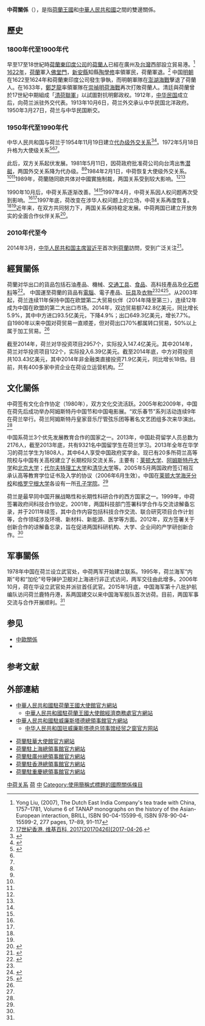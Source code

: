 {{not|中華民國與荷蘭關係}}{{TA
| G1 = 地名
| G2 = 人名
}}{{Infobox Bilateral relations|中荷|People's Republic of China|Netherlands|map=China Netherlands Locator.png|mission1=[[中國駐荷蘭大使館|中國駐荷蘭大使館]]|mission2=[[荷蘭駐華大使館|荷蘭駐華大使館]]|envoytitle1=[[中國駐荷蘭大使列表|大使]]|envoy1=[[谈践|谈践]]|envoytitle2=[[荷蘭駐華大使列表|大使]]|envoy2=[[贺伟民|贺伟民]]<ref>{{cite web |title = 驻华大使到任顺序及递交国书日期 |url = https://www.mfa.gov.cn/web/lbfw_673061/fgzl_673083/202201/t20220114_10495616.shtml |publisher = 中华人民共和国外交部 }}</ref>}}

'''中荷關係'''（{{lang-nl|Chinees-Nederlandse betrekkingen}}），是指[[荷蘭王國|荷蘭王國]]和[[中華人民共和國|中華人民共和國]]之間的雙邊關係。

== 歷史 ==
===1800年代至1900年代===
{{wikisource|中國和蘭關於和蘭領地殖民地領事之條約}}
早至17至18世紀時[[荷蘭東印度公司|荷蘭東印度公司]]的[[荷蘭人|荷蘭人]]已經在廣州及[[台灣|台灣]]西部設立貿易港。<ref>Yong Liu, (2007), The Dutch East India Company's tea trade with China, 1757–1781, Volume 6 of TANAP monographs on the history of the Asian-European interaction,  BRILL, ISBN 90-04-15599-6, ISBN 978-90-04-15599-2, 277 pages, 17–89, 91–117</ref> [[1622年|1622年]]，[[荷蘭|荷蘭]]軍入[[佛堂門|佛堂門]]，[[寶安縣|新安縣]]知縣[[陶學修|陶學修]]率領軍民，荷蘭軍退。<ref>[https://zh.wikipedia.org/w/index.php?title=17%E4%B8%96%E7%B4%80%E9%A6%99%E6%B8%AF&diff=44135148&oldid=44135144&diffmode=source 17世紀香港. 维基百科, 2017(20170426)[2017-04-26].</ref> 中国[[明朝|明朝]]在1622至1624年和荷蘭東印度公司發生爭執，而明朝軍隊在[[澎湖海戰|澎湖海戰]]擊退了荷蘭人。在1633年，[[鄭芝龍|鄭芝龍]]率領軍隊在[[崇禎明荷海戰|崇禎明荷海戰]]再次打敗荷蘭人。清廷與荷蘭曾於17世紀中期組成「[[清荷聯軍|清荷聯軍]]」以試圖對抗明鄭政权。1912年，[[中华民国|中华民国]]成立后，向荷兰派驻外交代表。1913年10月6日，荷兰外交承认中华民国北洋政府。1950年3月27日，荷兰与中华民国断交。

===1950年代至1990年代===
中华人民共和国与荷兰于1954年11月19日建立[[外交代办|代办级外交关系]]<ref name="cn">{{Cite web |url=http://www.fmprc.gov.cn/mfa_chn/gjhdq_603914/gj_603916/oz_606480/1206_606944/sbgx_606948/ |title=中国同荷兰的关系 |accessdate=2014-07-06 |archive-date=2014-07-14 |archive-url=https://web.archive.org/web/20140714131759/http://www.fmprc.gov.cn/mfa_chn/gjhdq_603914/gj_603916/oz_606480/1206_606944/sbgx_606948/ |dead-url=no }}</ref><ref name="ce">{{Cite web |url=http://nl.china-embassy.org/eng/zhgx/zzgx/t137589.htm |title=China and the Netherlands |accessdate=2014-07-06 |archive-date=2014-06-22 |archive-url=https://web.archive.org/web/20140622070110/http://nl.china-embassy.org/eng/zhgx/zzgx/t137589.htm |dead-url=no }}</ref>。1972年5月18日升格为大使级关系<ref>{{Cite web |url=http://www.fmprc.gov.cn/mfa_chn/gjhdq_603914/gj_603916/oz_606480/1206_606944/1207_606956/t4952.shtml |title=中华人民共和国政府和荷兰王国政府建立外交关系的联合公报 |accessdate=2015-04-07 |archive-date=2015-04-13 |archive-url=https://web.archive.org/web/20150413171225/http://www.fmprc.gov.cn/mfa_chn/gjhdq_603914/gj_603916/oz_606480/1206_606944/1207_606956/t4952.shtml |dead-url=no }}</ref><ref name="cn"/><ref name="ce"/>。

此后，双方关系起伏发展。1981年5月11日，因荷政府批准荷公司向台湾出售[[剑龙级潜艇|潜艇]]，两国外交关系降为代办级。<ref name="cn"/><ref name="ce"/>1984年2月1日，中荷恢复大使级外交关系。<ref name="cn"/><ref name="ce"/>1989年，荷蘭随同欧共体对中國實施制裁，两国关系受到较大影响。<ref name="cn"/><ref name="ce"/>

1990年10月后，中荷关系逐渐改善。<ref name="cn"/><ref name="ce"/>1997年4月，中荷关系因人权问题再次受到影响。<ref name="cn"/><ref name="ce"/>1997年底，荷改变在涉华人权问题上的立场，中荷关系再度恢复。<ref name="cn"/><ref name="ce"/>近年来，在双方共同努力下，两国关系保持稳定发展。中荷两国已建立开放务实的全面合作伙伴关系<ref>{{Cite web |url=http://www.fmprc.gov.cn/mfa_chn/gjhdq_603914/gj_603916/oz_606480/1206_606944/1207_606956/t1139925.shtml |title=中华人民共和国和荷兰王国关于建立开放务实的全面合作伙伴关系的联合声明（全文） |accessdate=2015-04-07 |archive-date=2015-04-13 |archive-url=https://web.archive.org/web/20150413171434/http://www.fmprc.gov.cn/mfa_chn/gjhdq_603914/gj_603916/oz_606480/1206_606944/1207_606956/t1139925.shtml |dead-url=no }}</ref>。

===2010年代至今===
2014年3月，[[中华人民共和国主席|中华人民共和国主席]][[習近平|習近平]]首次到[[荷蘭|荷蘭]]訪問，受到广泛关注<ref>{{cite web |url=http://nos.nl/artikel/626600-historisch-bezoek-xi-aan-nederland.html |title=Historisch bezoek Xi aan Nederland |language=nl |work=NOS |date=22 March 2014 |accessdate=22 March 2014 |archive-date=2014-07-01 |archive-url=https://web.archive.org/web/20140701190217/http://nos.nl/artikel/626600-historisch-bezoek-xi-aan-nederland.html |dead-url=no }}</ref>。

== 經貿關係==
荷蘭对华出口的貨品包括石油產品、機械、[[交通工具|交通工具]]、[[食品|食品]]、高科技產品及[[化石燃料|化石燃料]]等<ref name="cbs">{{Cite web |url=http://www.cbs.nl/en-GB/menu/themas/internationale-handel/publicaties/artikelen/archief/2010/2010-3101-wm.htm |title=存档副本 |accessdate=2014-07-06 |archive-date=2014-07-14 |archive-url=https://web.archive.org/web/20140714205002/http://www.cbs.nl/en-GB/menu/themas/internationale-handel/publicaties/artikelen/archief/2010/2010-3101-wm.htm |dead-url=no }}</ref>。
中国運至荷蘭的貨品有[[電腦|電腦]]、電子產品、[[玩具|玩具]]及[[衣物|衣物]]<ref name="cbs"/><ref>{{cite web |url=http://www.tinbergen.nl/discussionpapers/08016.pdf |title=存档副本 |accessdate=2010-07-02 |deadurl=yes |archiveurl=https://web.archive.org/web/20110718003312/http://www.tinbergen.nl/discussionpapers/08016.pdf |archivedate=2011-07-18 }}</ref><ref>{{Cite web |url=http://www.cbs.nl/en-GB/menu/themas/internationale-handel/publicaties/artikelen/archief/2008/2008-2549-wm.htm |title=存档副本 |accessdate=2014-07-06 |archive-date=2014-07-14 |archive-url=https://web.archive.org/web/20140714221833/http://www.cbs.nl/en-GB/menu/themas/internationale-handel/publicaties/artikelen/archief/2008/2008-2549-wm.htm |dead-url=no }}</ref>。从2003年起，荷兰连续11年保持中国在欧盟第二大贸易伙伴（2014年降至第三），连续12年成为中国在欧盟的第二大出口市场。2014年，双边贸易额742.8亿美元，同比增长5.9%，其中中方进口93.5亿美元，下降4.9%；出口649.3亿美元，增长7.7%。自1980年以来中国对荷贸易一直顺差，但对荷出口70%都属转口贸易，50%以上属于加工贸易。<ref name="cn"/>

截至2014年，荷兰对华投资项目2957个，实际投入147.4亿美元。其中2014年，荷兰对华投资项目122个，实际投入6.39亿美元。截至2014年底，中方对荷投资共103.43亿美元，其中2014年非金融类直接投资71.9亿美元，同比增长18倍。目前，共有400多家中资企业在荷设立运营机构。<ref name="cn"/>

==文化關係==
中荷签有文化合作协定（1980年），双方文化交流活跃。2005年和2009年，中国在荷先后成功举办阿姆斯特丹中国节和中国电影展。“欢乐春节”系列活动连续9年在荷兰举行。荷兰阿姆斯特丹皇家音乐厅管弦乐团等著名文艺团组多次来华演出。<ref name="cn"/>

中国系荷兰3个优先发展教育合作的国家之一。2013年，中国赴荷留学人员总数为2176人，截至2013年底，共有9321名中国留学生在荷兰学习。2013年全年在华学习的荷兰学生为1808人，其中64人享受中国政府奖学金。现已有20多所荷兰高等院校与中国有关高校建立了长期校际交流关系，主要有：[[莱顿大学|莱顿大学]]、[[阿姆斯特丹大学|阿姆斯特丹大学]]和[[北京大学|北京大学]]；[[代尔夫特理工大学|代尔夫特理工大学]]和[[清华大学|清华大学]]等。2005年5月两国政府签订相互承认高等教育学位证书及入学的协议（2006年6月生效）。中国在[[莱顿大学海牙分校|莱顿大学海牙分校]]和[[格罗宁根大学|格罗宁根大学]]各设有一所[[孔子学院|孔子学院]]。<ref name="cn"/>

荷兰是最早同中国开展战略性和长期性科研合作的西方国家之一。1999年，中荷签署政府间科技合作协定。2001年，两国科技部门签署科学合作与交流谅解备忘录，并于2011年续签，其中合作内容包括科技合作交流、联合研究项目合作计划等，合作领域涉及环境、新材料、新能源、医学等方面。2012年，双方签署关于创新合作的谅解备忘录，旨在促进两国科研机构、大学、企业间的产学研创新合作。<ref name="cn"/>

== 军事關係 ==
1978年中国在荷兰设立武官处，中荷两军开始建立联系。1995年，荷兰海军“内斯”号和“加伦”号导弹护卫舰对上海进行非正式访问，两军交往由此增多。2006年10月，荷在华设立武官处并派驻首任武官。2015年1月底，中国海军第十八批护航编队访问荷兰鹿特丹港，系两国建交以来中国海军舰队首次访荷。目前，两国军事交流与合作开展顺利。<ref name="cn"/>

== 参见 ==
{{Portal box|國際關係|中國|中華人民共和國|荷蘭|歐洲}}
* [[中歐關係|中歐關係]]
* {{link-en|荷蘭外交|Foreign relations of the Netherlands}}

== 参考文献 ==
{{Reflist}}

== 外部連結 ==
{{col-begin}}
{{col-break}}
* [http://nl.china-embassy.gov.cn/chn/ 中華人民共和國駐荷蘭王國大使館官方網站]{{zh-hans icon}}{{en icon}}
** [http://nl.mofcom.gov.cn/ 中華人民共和國駐荷蘭王國大使館經濟商務處官方網站]{{zh-hans icon}}
* [http://willemstad.china-consulate.gov.cn/chn/ 中華人民共和國駐威廉斯塔德總領事館官方網站]{{zh-hans icon}}{{en icon}}
** [http://wi.mofcom.gov.cn/ 中华人民共和国驻威廉斯塔德总领事馆经贸之窗官方网站]{{zh-hans icon}}
{{col-break}}
* [https://web.archive.org/web/20150510063827/http://china-cn.nlembassy.org/organization/beijing-embassy 荷蘭駐華大使館官方網站]{{zh-hans icon}}{{en icon}}{{nl icon}}
* [https://web.archive.org/web/20150510063622/http://china-cn.nlembassy.org/organization/shanghai-consulate 荷蘭駐上海總領事館官方網站]{{zh-hans icon}}{{en icon}}{{nl icon}}
* [https://web.archive.org/web/20150303080307/http://china-cn.nlembassy.org/organization/guangzhou-consulate 荷蘭駐廣州總領事館官方網站]{{zh-hans icon}}{{en icon}}{{nl icon}}
* [https://web.archive.org/web/20120621125542/http://hongkong.nlconsulate.org/ 荷蘭駐香港總領事館官方網站]{{en icon}}{{nl icon}}
* [https://web.archive.org/web/20150303080303/http://china-cn.nlembassy.org/organization/chongqing-consulate 荷蘭駐重慶總領事館官方網站]{{zh-hans icon}}{{en icon}}{{nl icon}}
{{col-end}}

{{中华人民共和国外交}}
{{荷蘭外交}}
{{DEFAULTSORT:中荷關係}}
[[Category:中荷关系|]]
[[Category:中歐關係|荷]]
[[Category:荷蘭雙邊關係|中]]
[[Category:使用簡稱式標題的國際關係條目|Category:使用簡稱式標題的國際關係條目]]